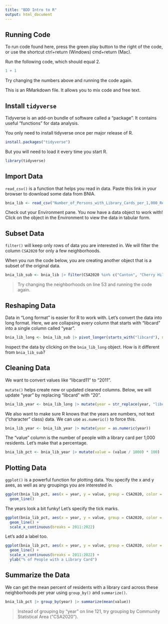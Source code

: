 ```yaml
---
title: "BDD Intro to R"
output: html_document
---
```


## Running Code

To run code found here, press the green play button to the right of the code, or use the shortcut ctrl+return (Windows) cmd+return (Mac).

Run the following code, which should equal 2.

```r
1 + 1
```

Try changing the numbers above and running the code again.

This is an RMarkdown file. It allows you to mix code and free text.

## Install `tidyverse`

Tidyverse is an add-on bundle of software called a "package". It contains useful "functions" for data analysis.

You only need to install tidyverse once per major release of R.

```r
install.packages("tidyverse")
```

But you will need to load it every time you start R.

```r
library(tidyverse)
```

## Import Data

`read_csv()` is a function that helps you read in data. Paste this link in your browser to download some data from BNIA.

```r
bnia_lib <- read_csv("Number_of_Persons_with_Library_Cards_per_1,000_Residents_-_Community_Statistical_Area.csv")
```

Check out your Environment pane. You now have a data object to work with! Click on the object in the Environment to view the data in tabular form.

## Subset Data

`filter()` will keep only rows of data you are interested in. We will filter the column `CSA2020` for only a few neighborhoods.

When you run the code below, you are creating another object that is a subset of the original data.

```r
bnia_lib_sub <- bnia_lib |> filter(CSA2020 %in% c("Canton", "Cherry Hill", "Midway/Coldstream", "Pigtown/Carroll Park"))
```

> Try changing the neighborhoods on line 53 and running the code again.

## Reshaping Data

Data in "Long format" is easier for R to work with. Let's convert the data into long format. Here, we are collapsing every column that starts with "libcard" into a single column called "year".

```r
bnia_lib_long <- bnia_lib_sub |> pivot_longer(starts_with("libcard"), names_to = "year")
```

Inspect the data by clicking on the `bnia_lib_long` object. How is it different from `bnia_lib_sub`?

## Cleaning Data

We want to convert values like "libcard11" to "2011".

`mutate()` helps create new or updated cleaned columns. Below, we will update "year" by replacing "libcard" with "20".

```r
bnia_lib_year <- bnia_lib_long |> mutate(year = str_replace(year, "libcard", "20"))
```

We also want to make sure R knows that the years are numbers, not text ("character" class) data. We can use `as.numeric()` to force this.

```r
bnia_lib_year <- bnia_lib_year |> mutate(year = as.numeric(year))
```

The "value" column is the number of people with a library card per 1,000 residents. Let's make that a percentage.

```r
bnia_lib_pct <- bnia_lib_year |> mutate(value = (value / 1000) * 100) 
```

## Plotting Data

`ggplot()` is a powerful function for plotting data. You specify the x and y axes, as well as any groupings you are interested in.

```r
ggplot(bnia_lib_pct, aes(x = year, y = value, group = CSA2020, color = CSA2020)) +
  geom_line()
```

The years look a bit funky! Let's specify the tick marks.

```r
ggplot(bnia_lib_pct, aes(x = year, y = value, group = CSA2020, color = CSA2020)) +
  geom_line() + 
  scale_x_continuous(breaks = 2011:2022)
```

Let's add a label too.

```r
ggplot(bnia_lib_pct, aes(x = year, y = value, group = CSA2020, color = CSA2020)) +
  geom_line() + 
  scale_x_continuous(breaks = 2011:2022) +
  ylab("% of People with a Library Card")
```

## Summarize the Data

We can get the mean percent of residents with a library card across these neighborhoods per year using `group_by()` and `summarize()`.

```r
bnia_lib_pct |> group_by(year) |> summarize(mean(value))
```

> Instead of grouping by "year" on line 121, try grouping by Community Statistical Area ("CSA2020").
